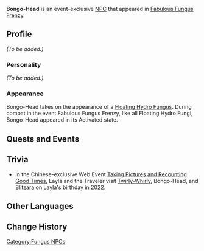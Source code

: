 {{Meta
<!-- Remove this template after adding the missing info -->
|missing_NPC_profile  = yes
}}
{{Character Infobox
|type             = Event NPC
|image            = Enemy Floating Hydro Fungus.png
|realname         = <!-- Optional, if different from in-game name -->
|deceased         = <!-- Past (for deceased prior to events of the game) or free response -->
|region           = Sumeru
|location         = <!-- Where the character appears, if different from Region -->
|affiliation      = 
|title            = 

|ancestry         = <!-- Clan/family -->
|father           = 
|mother           = 
|spouse           = 
|sibling          = 
|child            = 
|relative         = 

|voiceEN          = 
|voiceCN          = 
|voiceJP          = 
|dialoguereward   = 
}}
'''Bongo-Head''' is an event-exclusive [[NPC]] that appeared in [[Fabulous Fungus Frenzy]].

==Profile==
''(To be added.)''

===Personality===
''(To be added.)''

===Appearance===
Bongo-Head takes on the appearance of a [[Floating Hydro Fungus]]. During combat in the event Fabulous Fungus Frenzy, like all Floating Hydro Fungi, Bongo-Head appeared in its Activated state.

==Quests and Events==
{{Quests and Events}}

==Trivia==
* In the Chinese-exclusive Web Event [[Taking Pictures and Recounting Good Times]], Layla and the Traveler visit [[Twirly-Whirly]], Bongo-Head, and [[Blitzara]] on [[Taking_Pictures_and_Recounting_Good_Times/Story/Layla|Layla's birthday in 2022]].

==Other Languages==
{{Other Languages
|en      = Bongo-Head
|zhs     = 咚咚小圆帽
|zhs_rm  = Dōngdōng Xiǎo-yuánmào
|zht     = 咚咚小圓帽
|zht_rm  = Dōngdōng Xiǎo-yuánmào
|zh_tl   = Bonk-Bonk Beanie
|zh_note = {{zh|咚咚|rm=Dōngdōng}} is an onomatopoeia for a hollow sound, such as that of a drum.
|ja      = ポコポコビーニー
|ja_rm   = Pokopoko Biinii
|ja_tl   = Bonk-Bonk Beanie
|ja_note = {{ja|ポコポコ|rm=Pokopoko}} is an onomatopoeia for a hollow sound, such as that of a drum.
|ko      = 둥둥 모자
|ko_rm   = Dungdung Moja
|ko_tl   = Floaty-Floaty Hat
|es      = Cabezabombo
|es_tl   = Drum-Head
|fr      = Chapotoc
|fr_tl   = Knocko-Hat
|ru      = Бам-бам-шапочка
|ru_tl   = Bang-Bang-Hattie
|th      = เจ้าหมวกกลมโป๊ก ๆ
|th_rm   = 
|th_tl   = 
|vi      = Nón Trống Tròn
|vi_tl   = Round Drum Hat
|de      = Trommelkäppchen
|de_tl   = Drum Beanie
|id      = Topi Gendang
|id_tl   = Drum Hat
|pt      = Cabeça de Bongô
|pt_tl   = Bongo Head
|tr      = Davul Kafa
|tr_tl   = 
|it      = Tamburino
|it_tl   = Drummer
}}

==Change History==
{{Change History|3.2}}
<!--
==References==
{{Reflist}}
-->
[[Category:Fungus NPCs]]